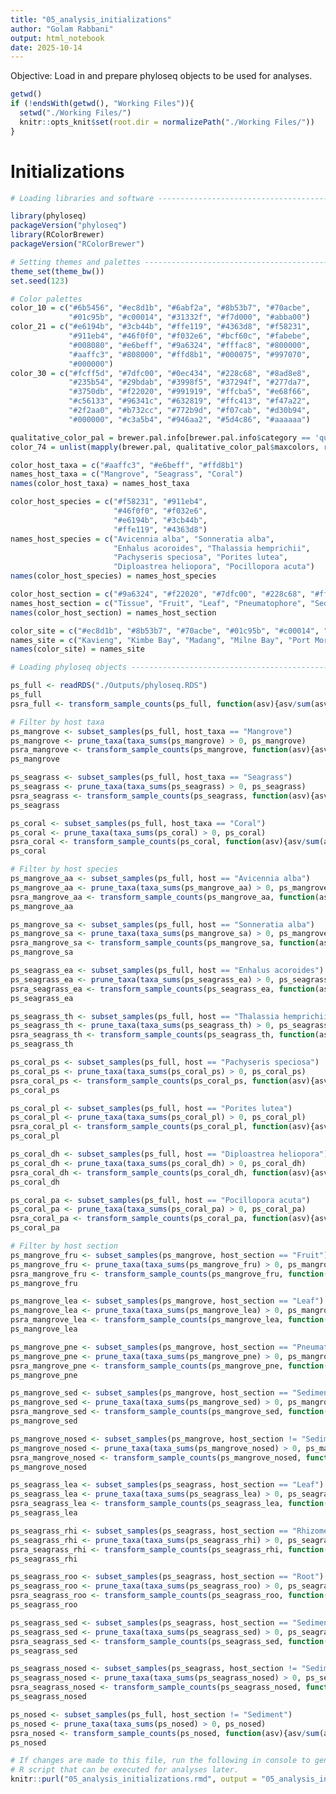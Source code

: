 ```yaml
---
title: "05_analysis_initializations"
author: "Golam Rabbani"
output: html_notebook
date: 2025-10-14
---
```


Objective: Load in and prepare phyloseq objects to be used for analyses.

```r
getwd()
if (!endsWith(getwd(), "Working Files")){
  setwd("./Working Files/")
  knitr::opts_knit$set(root.dir = normalizePath("./Working Files/"))
}
```

# Initializations

```r
# Loading libraries and software -----------------------------------------------

library(phyloseq)
packageVersion("phyloseq")
library(RColorBrewer)
packageVersion("RColorBrewer")
```

```r
# Setting themes and palettes --------------------------------------------------
theme_set(theme_bw())
set.seed(123)

# Color palettes
color_10 = c("#6b5456", "#ec8d1b", "#6abf2a", "#8b53b7", "#70acbe", 
             "#01c95b", "#c00014", "#31332f", "#f7d000", "#abba00")
color_21 = c("#e6194b", "#3cb44b", "#ffe119", "#4363d8", "#f58231", 
             "#911eb4", "#46f0f0", "#f032e6", "#bcf60c", "#fabebe", 
             "#008080", "#e6beff", "#9a6324", "#fffac8", "#800000", 
             "#aaffc3", "#808000", "#ffd8b1", "#000075", "#997070", 
             "#000000")
color_30 = c("#fcff5d", "#7dfc00", "#0ec434", "#228c68", "#8ad8e8", 
             "#235b54", "#29bdab", "#3998f5", "#37294f", "#277da7", 
             "#3750db", "#f22020", "#991919", "#ffcba5", "#e68f66", 
             "#c56133", "#96341c", "#632819", "#ffc413", "#f47a22", 
             "#2f2aa0", "#b732cc", "#772b9d", "#f07cab", "#d30b94", 
             "#000000", "#c3a5b4", "#946aa2", "#5d4c86", "#aaaaaa")

qualitative_color_pal = brewer.pal.info[brewer.pal.info$category == 'qual',]
color_74 = unlist(mapply(brewer.pal, qualitative_color_pal$maxcolors, rownames(qualitative_color_pal)))

color_host_taxa = c("#aaffc3", "#e6beff", "#ffd8b1")
names_host_taxa = c("Mangrove", "Seagrass", "Coral")
names(color_host_taxa) = names_host_taxa

color_host_species = c("#f58231", "#911eb4",
                       "#46f0f0", "#f032e6",
                       "#e6194b", "#3cb44b", 
                       "#ffe119", "#4363d8")
names_host_species = c("Avicennia alba", "Sonneratia alba",
                       "Enhalus acoroides", "Thalassia hemprichii",
                       "Pachyseris speciosa", "Porites lutea", 
                       "Diploastrea heliopora", "Pocillopora acuta")
names(color_host_species) = names_host_species

color_host_section = c("#9a6324", "#f22020", "#7dfc00", "#228c68", "#ffc413", "#277da7", "#31332f")
names_host_section = c("Tissue", "Fruit", "Leaf", "Pneumatophore", "Sediment", "Rhizome", "Root")
names(color_host_section) = names_host_section

color_site = c("#ec8d1b", "#8b53b7", "#70acbe", "#01c95b", "#c00014", "#f7d000")
names_site = c("Kavieng", "Kimbe Bay", "Madang", "Milne Bay", "Port Moresby", "Rabaul")
names(color_site) = names_site
```

```r
# Loading phyloseq objects -----------------------------------------------------

ps_full <- readRDS("./Outputs/phyloseq.RDS")
ps_full
psra_full <- transform_sample_counts(ps_full, function(asv){asv/sum(asv)})

# Filter by host taxa
ps_mangrove <- subset_samples(ps_full, host_taxa == "Mangrove")
ps_mangrove <- prune_taxa(taxa_sums(ps_mangrove) > 0, ps_mangrove)
psra_mangrove <- transform_sample_counts(ps_mangrove, function(asv){asv/sum(asv)})
ps_mangrove

ps_seagrass <- subset_samples(ps_full, host_taxa == "Seagrass")
ps_seagrass <- prune_taxa(taxa_sums(ps_seagrass) > 0, ps_seagrass)
psra_seagrass <- transform_sample_counts(ps_seagrass, function(asv){asv/sum(asv)})
ps_seagrass

ps_coral <- subset_samples(ps_full, host_taxa == "Coral")
ps_coral <- prune_taxa(taxa_sums(ps_coral) > 0, ps_coral)
psra_coral <- transform_sample_counts(ps_coral, function(asv){asv/sum(asv)})
ps_coral

# Filter by host species
ps_mangrove_aa <- subset_samples(ps_full, host == "Avicennia alba")
ps_mangrove_aa <- prune_taxa(taxa_sums(ps_mangrove_aa) > 0, ps_mangrove_aa)
psra_mangrove_aa <- transform_sample_counts(ps_mangrove_aa, function(asv){asv/sum(asv)})
ps_mangrove_aa

ps_mangrove_sa <- subset_samples(ps_full, host == "Sonneratia alba")
ps_mangrove_sa <- prune_taxa(taxa_sums(ps_mangrove_sa) > 0, ps_mangrove_sa)
psra_mangrove_sa <- transform_sample_counts(ps_mangrove_sa, function(asv){asv/sum(asv)})
ps_mangrove_sa

ps_seagrass_ea <- subset_samples(ps_full, host == "Enhalus acoroides")
ps_seagrass_ea <- prune_taxa(taxa_sums(ps_seagrass_ea) > 0, ps_seagrass_ea)
psra_seagrass_ea <- transform_sample_counts(ps_seagrass_ea, function(asv){asv/sum(asv)})
ps_seagrass_ea

ps_seagrass_th <- subset_samples(ps_full, host == "Thalassia hemprichii")
ps_seagrass_th <- prune_taxa(taxa_sums(ps_seagrass_th) > 0, ps_seagrass_th)
psra_seagrass_th <- transform_sample_counts(ps_seagrass_th, function(asv){asv/sum(asv)})
ps_seagrass_th

ps_coral_ps <- subset_samples(ps_full, host == "Pachyseris speciosa")
ps_coral_ps <- prune_taxa(taxa_sums(ps_coral_ps) > 0, ps_coral_ps)
psra_coral_ps <- transform_sample_counts(ps_coral_ps, function(asv){asv/sum(asv)})
ps_coral_ps

ps_coral_pl <- subset_samples(ps_full, host == "Porites lutea")
ps_coral_pl <- prune_taxa(taxa_sums(ps_coral_pl) > 0, ps_coral_pl)
psra_coral_pl <- transform_sample_counts(ps_coral_pl, function(asv){asv/sum(asv)})
ps_coral_pl

ps_coral_dh <- subset_samples(ps_full, host == "Diploastrea heliopora")
ps_coral_dh <- prune_taxa(taxa_sums(ps_coral_dh) > 0, ps_coral_dh)
psra_coral_dh <- transform_sample_counts(ps_coral_dh, function(asv){asv/sum(asv)})
ps_coral_dh

ps_coral_pa <- subset_samples(ps_full, host == "Pocillopora acuta")
ps_coral_pa <- prune_taxa(taxa_sums(ps_coral_pa) > 0, ps_coral_pa)
psra_coral_pa <- transform_sample_counts(ps_coral_pa, function(asv){asv/sum(asv)})
ps_coral_pa

# Filter by host section
ps_mangrove_fru <- subset_samples(ps_mangrove, host_section == "Fruit")
ps_mangrove_fru <- prune_taxa(taxa_sums(ps_mangrove_fru) > 0, ps_mangrove_fru)
psra_mangrove_fru <- transform_sample_counts(ps_mangrove_fru, function(asv){asv/sum(asv)})
ps_mangrove_fru

ps_mangrove_lea <- subset_samples(ps_mangrove, host_section == "Leaf")
ps_mangrove_lea <- prune_taxa(taxa_sums(ps_mangrove_lea) > 0, ps_mangrove_lea)
psra_mangrove_lea <- transform_sample_counts(ps_mangrove_lea, function(asv){asv/sum(asv)})
ps_mangrove_lea

ps_mangrove_pne <- subset_samples(ps_mangrove, host_section == "Pneumatophore")
ps_mangrove_pne <- prune_taxa(taxa_sums(ps_mangrove_pne) > 0, ps_mangrove_pne)
psra_mangrove_pne <- transform_sample_counts(ps_mangrove_pne, function(asv){asv/sum(asv)})
ps_mangrove_pne

ps_mangrove_sed <- subset_samples(ps_mangrove, host_section == "Sediment")
ps_mangrove_sed <- prune_taxa(taxa_sums(ps_mangrove_sed) > 0, ps_mangrove_sed)
psra_mangrove_sed <- transform_sample_counts(ps_mangrove_sed, function(asv){asv/sum(asv)})
ps_mangrove_sed

ps_mangrove_nosed <- subset_samples(ps_mangrove, host_section != "Sediment")
ps_mangrove_nosed <- prune_taxa(taxa_sums(ps_mangrove_nosed) > 0, ps_mangrove_nosed)
psra_mangrove_nosed <- transform_sample_counts(ps_mangrove_nosed, function(asv){asv/sum(asv)})
ps_mangrove_nosed

ps_seagrass_lea <- subset_samples(ps_seagrass, host_section == "Leaf")
ps_seagrass_lea <- prune_taxa(taxa_sums(ps_seagrass_lea) > 0, ps_seagrass_lea)
psra_seagrass_lea <- transform_sample_counts(ps_seagrass_lea, function(asv){asv/sum(asv)})
ps_seagrass_lea

ps_seagrass_rhi <- subset_samples(ps_seagrass, host_section == "Rhizome")
ps_seagrass_rhi <- prune_taxa(taxa_sums(ps_seagrass_rhi) > 0, ps_seagrass_rhi)
psra_seagrass_rhi <- transform_sample_counts(ps_seagrass_rhi, function(asv){asv/sum(asv)})
ps_seagrass_rhi

ps_seagrass_roo <- subset_samples(ps_seagrass, host_section == "Root")
ps_seagrass_roo <- prune_taxa(taxa_sums(ps_seagrass_roo) > 0, ps_seagrass_roo)
psra_seagrass_roo <- transform_sample_counts(ps_seagrass_roo, function(asv){asv/sum(asv)})
ps_seagrass_roo

ps_seagrass_sed <- subset_samples(ps_seagrass, host_section == "Sediment")
ps_seagrass_sed <- prune_taxa(taxa_sums(ps_seagrass_sed) > 0, ps_seagrass_sed)
psra_seagrass_sed <- transform_sample_counts(ps_seagrass_sed, function(asv){asv/sum(asv)})
ps_seagrass_sed

ps_seagrass_nosed <- subset_samples(ps_seagrass, host_section != "Sediment")
ps_seagrass_nosed <- prune_taxa(taxa_sums(ps_seagrass_nosed) > 0, ps_seagrass_nosed)
psra_seagrass_nosed <- transform_sample_counts(ps_seagrass_nosed, function(asv){asv/sum(asv)})
ps_seagrass_nosed

ps_nosed <- subset_samples(ps_full, host_section != "Sediment")
ps_nosed <- prune_taxa(taxa_sums(ps_nosed) > 0, ps_nosed)
psra_nosed <- transform_sample_counts(ps_nosed, function(asv){asv/sum(asv)})
ps_nosed
```

```r
# If changes are made to this file, run the following in console to generate a
# R script that can be executed for analyses later.
knitr::purl("05_analysis_initializations.rmd", output = "05_analysis_initializations.R")
```